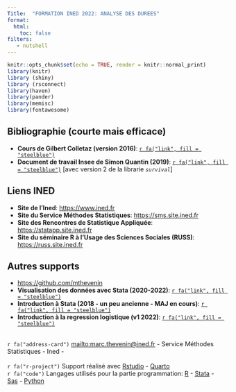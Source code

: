 ```yaml
---
Title:  "FORMATION INED 2022: ANALYSE DES DUREES"   
format:
  html:
    toc: false
filters:
   - nutshell
---
```


```r
knitr::opts_chunk$set(echo = TRUE, render = knitr::normal_print)
library(knitr)
library (shiny)
library (rsconnect)
library(haven)
library(pander)
library(memisc)
library(fontawesome)
```




::: {.callout-note icon=false}  
## Bibliographie (courte mais efficace)

- **Cours de Gilbert Colletaz (version 2016)**: [`r fa("link", fill = "steelblue")`](https://docplayer.fr/69359088-Modeles-de-survie-notes-de-cours-master-2-esa-voies-professionnelle-et-recherche-gilbert-colletaz.html) 
- **Document de travail Insee de Simon Quantin (2019)**: [`r fa("link", fill = "steelblue")`](https://www.insee.fr/fr/statistiques/3695681) [avec version 2 de la librarie *`survival`*]  
:::


::: {.callout-note icon=false}  
## Liens INED

* **Site de l'Ined**: <https://www.ined.fr>  
* **Site du Service Méthodes Statistiques**: <https://sms.site.ined.fr> 
* **Site des Rencontres de Statistique Appliquée**: <https://statapp.site.ined.fr>
* **Site du séminaire R à l'Usage des Sciences Sociales (RUSS)**: <https://russ.site.ined.fr> 
:::


::: {.callout-note icon=false}  
## Autres supports

* <https://github.com/mthevenin>
* **Visualisation des données avec Stata (2020-2022)**: [`r fa("link", fill = "steelblue")`](https://mthevenin.github.io/stata_fr/index.html)
* **Introduction à Stata (2018 - un peu ancienne - MAJ en cours)**: [`r fa("link", fill = "steelblue")`](https://mthevenin.github.io/stata_programmation/formation/chapitre0.html)
* **Introduction à la regression logistique (v1 2022)**: [`r fa("link", fill = "steelblue")`](https://github.com/mthevenin/intro_logit/blob/main/modele_logit_v1_revise.pdf) 
:::


<br>
`r fa("address-card")` <mailto:marc.thevenin@ined.fr> - Service Méthodes Statistiques - Ined -  
<br>
`r fa("r-project")` Support réalisé avec [Rstudio](href:https://www.rstudio.com) - [Quarto](https://quarto.org/)  
`r fa("code")` Langages utilisés pour la partie programmation: [R](https://www.r-project.org/) - [Stata](https://www.stata.com/) - [Sas](https://www.sas.com/fr_fr/home.html) - [Python](https://www.python.org/) 

